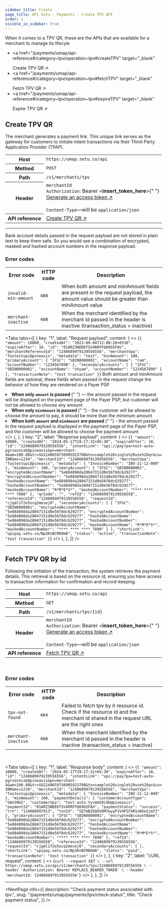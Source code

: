 ```yaml
---
sidebar_title: Create
page_title: UPI Setu - Payments - Create TPV API
order: 1
visible_in_sidebar: true
---
```


When it comes to a TPV QR, these are the APIs that are available for a merchant to manage its lifecyle

- <a
    href="/payments/umap/api-reference#/category~tpv/operation~tpv#createTPV"
    target="_blank"
  >
    Create TPV QR ↗
  </a>
- <a
    href="/payments/umap/api-reference#/category~tpv/operation~tpv#fetchTPV"
    target="_blank"
  >
    Fetch TPV QR ↗
  </a>
- <a
    href="/payments/umap/api-reference#/category~tpv/operation~tpv#expireTPV"
    target="_blank"
  >
    Expire TPV QR ↗
  </a>

## Create TPV QR

The merchant generates a payment link. This unique link serves as the gateway for customers to initiate intent transactions via their Third-Party Application Provider (TPAP).

<table>
  <tbody>
    <tr>
      <th>Host</th>
      <td>
        <code>https://umap.setu.co/api</code>
      </td>
    </tr>
    <tr>
      <th>Method</th>
      <td>
        <code>POST</code>
      </td>
    </tr>
    <tr>
      <th>Path</th>
      <td>
        <code>/v1/merchants/tpv</code>
      </td>
    </tr>
    <tr>
      <th>Header</th>
      <td>
        <code>merchantId</code>
        <br />
        <code>Authorization</code>: Bearer &lt;<b>insert_token_here</b>&gt;{" "}
        <br />
        <a href="/payments/umap/api-integration" target="_blank">
          Generate an access token ↗
        </a> <br />
        <br />
        <code>Content-Type</code>—will be <code>application/json</code>
      </td>
    </tr>
    <tr>
      <th>API reference</th>
      <td>
        <a
          href="/payments/umap/api-reference#/category~tpv/operation~tpv#createTPV"
          target="_blank"
        >
          Create TPV QR ↗
        </a>
      </td>
    </tr>
  </tbody>
</table>

<hr class="primary" />

Bank account details passed in the request payload are not stored in plain text to keep them safe. So you would see a combination of encrypted, masked and hashed account numbers in the response payload.

### Error codes

<table>
  <tr>
    <th>
      <strong>Error code</strong>
    </th>
    <th>
      <strong>HTTP code</strong>
    </th>
    <th>
      <strong>Description</strong>
    </th>
  </tr>
  <tr>
    <td>
      <code>invalid-min-amount</code>
    </td>
    <td>
      <code>400</code>
    </td>
    <td>
      When both amount and minAmount fields are present in the request payload,
      the amount value should be greater than minAmount value
    </td>
  </tr>
  <tr>
    <td>
      <code>merchant-inactive</code>
    </td>
    <td>
      <code>400</code>
    </td>
    <td>
      When the merchant identified by the merchant id passed in the header is
      inactive (transaction_status = inactive)
    </td>
  </tr>
</table>

<Tabs
  tabs={[
    {
      key: "1",
      label: "Request payload",
      content: (
        <>
          <CodeBlockWithCopy language="json">
            {`{
    "amount": 10000,
    "createdAt": "2023-09-04T12:08:20+0530",
    "expireAfter": 10,
    "id": "01ARZ3NDEKTSV4RRFFQ69G5FAV",
    "merchantReferenceId": "1240689979139556556",
    "merchantVpa": "fastestupi@pineaxis",
    "metadata": "test",
    "minAmount": 100,
    "primaryAccount": {
        "IFSC": "SBIN0000001",
        "accountName": "ram",
        "accountNumber": "1234567890"
    },
    "secondaryAccounts": [
        {
            "IFSC": "SBIN0000001",
            "accountName": "shyam",
            "accountNumber": "1234567890"
        }
    ],
    "transactionNote": "test transaction"
}`}
          </CodeBlockWithCopy>
          <Text>
            Both amount and minAmount fields are optional, these fields when
            passed in the request change the behavior of how they are rendered
            on a Payer PSP
          </Text>
          <Element as="ul">
            <li>
              <strong>
                When only <code>amount</code> is passed
              </strong>{" "}
              — the amount passed in the request will be displayed on the
              payment page of the Payer PSP, but customer will not be allowed to
              choose any amount
            </li>
            <li>
              <strong>
                When only <code>minAmount</code> is passed
              </strong>{" "}
              - the customer will be allowed to choose the amount to pay, it
              should be more than the minimum amount
            </li>
            <li>
              <strong>
                When both <code>amount</code> and <code>minAmount</code> are
                passed
              </strong>{" "}
              - the amount passed in the request payload is displayed in the
              payment page of the Payer PSP, and the customer will be allowed to
              choose the payment amount
            </li>
          </Element>
        </>
      ),
    },
    {
      key: "2",
      label: "Response payload",
      content: (
        <>
          <CodeBlockWithCopy language="json">
            {`{
  "amount": 10000,
  "createdAt": "2024-05-17T19:17:32+05:30",
  "expireAfter": 10,
  "id": "1240689979139556556",
  "intentLink": "upi://pay?pa=test-auto-pgruosncak@pineaxis&pn=merchant-4&am=100.00&tr=SU1240659756905923780&tn=sample%20single%20use%20qr&cu=INR&mc=1234",
  "merchantId": "1240689979139556556",
  "merchantVpa": "fastestupi@pineaxis",
  "metadata": {
    "InvoiceNumber": "INV-21-12-009"
  },
  "minAmount": 100,
  "primaryAccount": {
    "IFSC": "SBIN0000001",
    "encryptedAccountName": "5e884898da28047151d0e56f8dc629277",
    "encryptedAccountNumber": "5e884898da28047151d0e56f8dc629277",
    "hashedAccountName": "5e884898da28047151d0e56f8dc629277",
    "hashedAccountNumber": "5e884898da28047151d0e56f8dc629277",
    "maskedAccountName": "R*M*E*S*",
    "maskedAccountNumber": "**** **** **** 7890"
  },
  "qrCode": "",
  "refId": "1240689979139556558",
  "referenceId": "1240689979139556556",
  "requestId": "cjqml1f2e5ocq2mesej0",
  "secondaryAccounts": [
    {
      "IFSC": "SBIN0000001",
      "encryptedAccountName": "5e884898da28047151d0e56f8dc629277",
      "encryptedAccountNumber": "5e884898da28047151d0e56f8dc629277",
      "hashedAccountName": "5e884898da28047151d0e56f8dc629277",
      "hashedAccountNumber": "5e884898da28047151d0e56f8dc629277",
      "maskedAccountName": "R*M*E*S*",
      "maskedAccountNumber": "**** **** **** 7890"
    }
  ],
  "shortLink": "upipay.setu.co/Np3KnBCM8Om0",
  "status": "active",
  "transactionNote": "test transaction"
}`}
          </CodeBlockWithCopy>
        </>
      ),
    },
  ]}
/>

<hr class="primary" />

## Fetch TPV QR by id

Following the initiation of the transaction, the system retrieves the payment details. This retrieval is based on the resource id, ensuring you have access to transaction information for confirmation and record-keeping.

<table>
  <tbody>
    <tr>
      <th>Host</th>
      <td>
        <code>https://umap.setu.co/api</code>
      </td>
    </tr>
    <tr>
      <th>Method</th>
      <td>
        <code>GET</code>
      </td>
    </tr>
    <tr>
      <th>Path</th>
      <td>
        <code>/v1/merchants/tpv/&#123;id&#125;</code>
      </td>
    </tr>
    <tr>
      <th>Header</th>
      <td>
        <code>merchantId</code>
        <br />
        <code>Authorization</code>: Bearer &lt;<b>insert_token_here</b>&gt;{" "}
        <br />
        <a href="/payments/umap/api-integration" target="_blank">
          Generate an access token ↗
        </a> <br />
        <br />
        <code>Content-Type</code>—will be <code>application/json</code>
      </td>
    </tr>
    <tr>
      <th>API reference</th>
      <td>
        <a
          href="/payments/umap/api-reference#/category~tpv/operation~tpv#fetchTPV"
          target="_blank"
        >
          Fetch TPV QR ↗
        </a>
      </td>
    </tr>
  </tbody>
</table>

<br />

### Error codes

<table>
  <tr>
    <th>
      <strong>Error code</strong>
    </th>
    <th>
      <strong>HTTP code</strong>
    </th>
    <th>
      <strong>Description</strong>
    </th>
  </tr>
  <tr>
    <td>
      <code>tpv-not-found</code>
    </td>
    <td>
      <code>404</code>
    </td>
    <td>
      Failed to fetch tpv by it resource id. Check if the resource id and the
      merchant id shared in the request URL are the right ones
    </td>
  </tr>
  <tr>
    <td>
      <code>merchant-inactive</code>
    </td>
    <td>
      <code>400</code>
    </td>
    <td>
      When the merchant identified by the merchant id passed in the header is
      inactive (transaction_status = inactive)
    </td>
  </tr>
</table>

<br />

<Tabs
  tabs={[
    {
      key: "1",
      label: "Response body",
      content: (
        <>
          <CodeBlockWithCopy language="json">
            {`{
  "amount": 10000,
  "createdAt": "2024-05-17T19:17:32+05:30",
  "expireAfter": 10,
  "id": "1240689979139556556",
  "intentLink": "upi://pay?pa=test-auto-pgruosncak@pineaxis&pn=merchant-4&am=100.00&tr=SU1240659756905923780&tn=sample%20single%20use%20qr&cu=INR&mc=1234",
  "merchantId": "1240689979139556556",
  "merchantVpa": "fastestupi@pineaxis",
  "metadata": {
    "InvoiceNumber": "INV-21-12-009"
  },
  "minAmount": 100,
  "paymentDetails": {
    "customerAccountType": "SAVINGS",
    "customerVpa": "test-auto-tyvmm59i9b@pineaxis",
    "paymentId": "01ARZ3NDEKTSV4RRFFQ69G5FAV",
    "paymentStatus": "success",
    "rrn": "124068997913",
    "txnId": "SETmBZkQOV0M7wyyP1V4PIFhRSzW5eSjmYI"
  },
  "primaryAccount": {
    "IFSC": "SBIN0000001",
    "encryptedAccountName": "5e884898da28047151d0e56f8dc629277",
    "encryptedAccountNumber": "5e884898da28047151d0e56f8dc629277",
    "hashedAccountName": "5e884898da28047151d0e56f8dc629277",
    "hashedAccountNumber": "5e884898da28047151d0e56f8dc629277",
    "maskedAccountName": "R*M*E*S*",
    "maskedAccountNumber": "**** **** **** 7890"
  },
  "refId": "1240689979139556558",
  "referenceId": "1240689979139556556",
  "requestId": "cjqml1f2e5ocq2mesej0",
  "secondaryAccounts": [
  ],
  "shortLink": "upipay.setu.co/Np3KnBCM8Om0",
  "status": "paid",
  "transactionNote": "test transaction"
}`}
          </CodeBlockWithCopy>
        </>
      ),
    },
    {
      key: "2",
      label: "cURL request",
      content: (
        <>
          <CodeBlockWithCopy language="bash">
            {`curl --request GET \
  --url https://umap.setu.co/api/v1/merchants/tpv/1240689979139556556 \
  --header 'Authorization: Bearer REPLACE_BEARER_TOKEN' \
  --header 'merchantId: 1240689979139556556'`}
          </CodeBlockWithCopy>
        </>
      ),
    },
  ]}
/>

<hr class="primary" />

<NextPage
  info={{
    description: "Check payment status associated with tpv.",
    slug: "/payments/umap/payments/tpv/check-status",
    title: "Check payment status",
  }}
/>

<WasPageHelpful />
